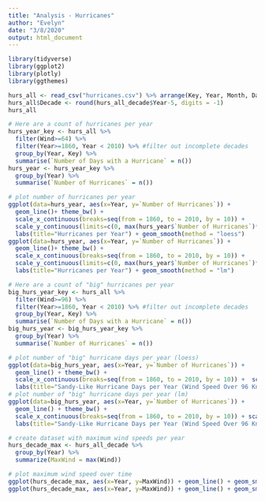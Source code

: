 ```yaml
---
title: "Analysis - Hurricanes"
author: "Evelyn"
date: "3/8/2020"
output: html_document
---
```


```r
library(tidyverse)
library(ggplot2)
library(plotly)
library(ggthemes)
```


```r
hurs_all <- read_csv("hurricanes.csv") %>% arrange(Key, Year, Month, Day, Hour)
hurs_all$Decade <- round(hurs_all_decade$Year-5, digits = -1)
hurs_all
```

```r
# Here are a count of hurricanes per year
hurs_year_key <- hurs_all %>% 
  filter(Wind>=64) %>%
  filter(Year>=1860, Year < 2010) %>% #filter out incomplete decades
  group_by(Year, Key) %>%
  summarise(`Number of Days with a Hurricane` = n())
hurs_year <- hurs_year_key %>%
  group_by(Year) %>%
  summarise(`Number of Hurricanes` = n())

# plot number of hurricanes per year
ggplot(data=hurs_year, aes(x=Year, y=`Number of Hurricanes`)) +
  geom_line()+ theme_bw() + 
  scale_x_continuous(breaks=seq(from = 1860, to = 2010, by = 10)) + 
  scale_y_continuous(limits=c(0, max(hurs_year$`Number of Hurricanes`)*1.2)) +
  labs(title="Hurricanes per Year") + geom_smooth(method = "loess")
ggplot(data=hurs_year, aes(x=Year, y=`Number of Hurricanes`)) +
  geom_line()+ theme_bw() + 
  scale_x_continuous(breaks=seq(from = 1860, to = 2010, by = 10)) + 
  scale_y_continuous(limits=c(0, max(hurs_year$`Number of Hurricanes`)*1.2)) +
  labs(title="Hurricanes per Year") + geom_smooth(method = "lm")
```


```r
# Here are a count of "big" hurricanes per year
big_hurs_year_key <- hurs_all %>% 
  filter(Wind>=96) %>%
  filter(Year>=1860, Year < 2010) %>% #filter out incomplete decades
  group_by(Year, Key) %>%
  summarise(`Number of Days with a Hurricane` = n())
big_hurs_year <- big_hurs_year_key %>%
  group_by(Year) %>%
  summarise(`Number of Hurricanes` = n()) 

# plot number of "big" hurricane days per year (loess)
ggplot(data=big_hurs_year, aes(x=Year, y=`Number of Hurricanes`)) +
  geom_line() + theme_bw() + 
  scale_x_continuous(breaks=seq(from = 1860, to = 2010, by = 10)) +  scale_y_continuous(limits=c(0,7.5)) +
  labs(title="Sandy-Like Hurricane Days per Year (Wind Speed Over 96 Knots)") + geom_smooth(method = "loess")
# plot number of "big" hurricane days per year (lm)
ggplot(data=big_hurs_year, aes(x=Year, y=`Number of Hurricanes`)) +
  geom_line() + theme_bw() + 
  scale_x_continuous(breaks=seq(from = 1860, to = 2010, by = 10)) + scale_y_continuous(limits=c(0,7.5)) +
  labs(title="Sandy-Like Hurricane Days per Year (Wind Speed Over 96 Knots)") + geom_smooth(method = "lm")
```


```r
# create dataset with maximum wind speeds per year
hurs_decade_max <- hurs_all_decade %>%
  group_by(Year) %>%
  summarize(MaxWind = max(Wind))

# plot maximum wind speed over time
ggplot(hurs_decade_max, aes(x=Year, y=MaxWind)) + geom_line() + geom_smooth(method = "loess") + theme_tufte() + scale_y_continuous(limits=c(60, 170))
ggplot(hurs_decade_max, aes(x=Year, y=MaxWind)) + geom_line() + geom_smooth(method = "lm") + theme_tufte() + scale_y_continuous(limits=c(60, 170))
```


```r
```


```r
```


```r
```







